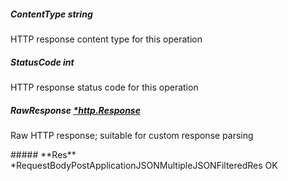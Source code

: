 
##### **ContentType** string
HTTP response content type for this operation

##### **StatusCode** int
HTTP response status code for this operation

##### **RawResponse** [*http.Response](https://pkg.go.dev/net/http#Response)
Raw HTTP response; suitable for custom response parsing

<Collapsible>
    ##### **Res** *RequestBodyPostApplicationJSONMultipleJSONFilteredRes
    OK
    <Collapsible.Break/>
    <RequestBodyPostApplicationJSONMultipleJSONFilteredRes/>
</Collapsible>

